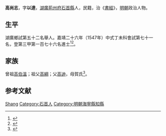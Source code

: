 {{Otheruses|other=名为高尚志的其他人物|高尚志}}
{{明清人物信息框
| 姓名 = 高尚志
| 原名 =
| 圖片名稱= 
| 圖片大小 =
| 圖片說明 = 
| 最高職務 =
| 國家 = 大明 
| 爵位 =
| 籍貫 = [[湖廣|湖廣]][[荊州府|荊州府]][[石首縣|石首縣]]
| 族裔 = 
| 字號 = 
| 諡號 =
| 出生日期 = 四月十七日
| 出生地點 = 
| 逝世日期 = 卒年不詳 
| 逝世地點 =
| 墓葬 =
| 配偶 = 楊氏
| 親屬 = 曾祖[[高伯溫|高伯溫]]，祖[[高綱|高綱]]，父[[高迪|高迪]]，母賀氏
| 出身 =
* 嘉靖二十六年丁未科同進士出身
| 經歷 =
| 著作 = 
}}
'''高尚志'''{{BD|1514年||？年||}}，字'''以達'''，[[湖廣|湖廣]][[荊州府|荊州府]][[石首縣|石首縣]]人，民籍，治《[[書經|書經]]》，[[明朝|明朝]]政治人物。

== 生平 ==
湖廣鄉試第五十二名舉人。嘉靖二十六年（1547年）中式丁未科會試第七十一名，登第三甲第一百七十六名進士<ref>{{Cite book|title=《皇明贡举考》卷五|author=[[张朝瑞|张朝瑞]]|publisher=《续修四库全书》史部第828册|year=|isbn=|location=|pages=}}</ref><ref>{{Cite book|title=贡举志五种 上|author=鲁小俊，江俊伟著|publisher=武汉大学出版社|year=2009|isbn=978-7-307-07043-1|location=武汉|pages=}}</ref>。

== 家族 ==
曾祖[[高伯溫|高伯溫]]；祖父[[高綱|高綱]]；父[[高迪|高迪]]，母賀氏<ref>{{Cite book|title=天一阁藏明代科举录选刊 登科录 点校本|author=龚延明主编|publisher=宁波出版社|year=2016|isbn=978-7-5526-2320-8|location=宁波|pages=|quote=《天一閣藏明代科舉錄選刊.登科錄》之《嘉靖二十六年丁未科登科錄》}}</ref>。

== 参考文献 ==
{{reflist}}

{{start box}}
{{s-off}}
{{s-before|[[汪克用|汪克用]]}}
{{s-title|明朝海寧縣知縣|1548年－1552年}}
{{s-after|[[鄭伯興|鄭伯興]]}}
{{end box}}

{{嘉靖二十六年丁未科殿試金榜}}

{{Authority control}}

{{DEFAULTSORT:Gao高}}
[[Category:高姓|Shang]]
[[Category:石首人|Category:石首人]]
[[Category:明朝海寧縣知縣|Category:明朝海寧縣知縣]]


{{明朝人物小作品}}